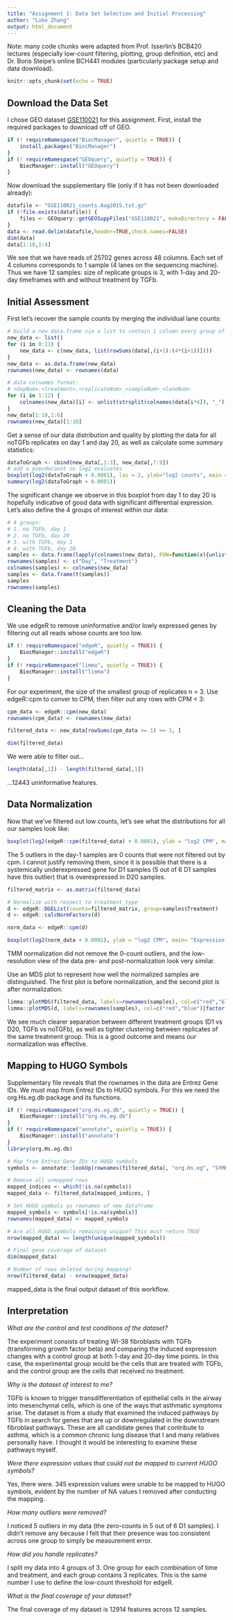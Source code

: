 ---
title: "Assignment 1: Data Set Selection and Initial Processing"
author: "Luke Zhang"
output: html_document
---

Note: many code chunks were adapted from Prof. Isserlin's BCB420 lectures (especially low-count filtering, plotting, group definition, etc) and Dr. Boris Steipe's online BCH441 modules (particularly package setup and data download).

```{r setup, include=FALSE}
knitr::opts_chunk$set(echo = TRUE)
```

## Download the Data Set

I chose GEO dataset [GSE110021](https://www.ncbi.nlm.nih.gov/geo/query/acc.cgi?acc=GSE110021) for this assignment. First, install the required packages to download off of GEO.

```{r package, results='hide', message=FALSE}
if (! requireNamespace("BiocManager", quietly = TRUE)) {
    install.packages("BiocManager")
}
if (! requireNamespace("GEOquery", quietly = TRUE)) {
    BiocManager::install("GEOquery")
}
```

Now download the supplementary file (only if it has not been downloaded already):
```{r download}
datafile <- "GSE110021_counts.Aug2015.txt.gz"
if (!file.exists(datafile)) {
    files <- GEOquery::getGEOSuppFiles("GSE110021", makeDirectory = FALSE)
}
data <- read.delim(datafile,header=TRUE,check.names=FALSE)
dim(data)
data[1:10,1:4]
```

We see that we have reads of 25702 genes across 48 columns. Each set of 4 columns corresponds to 1 sample (4 lanes on the sequencing machine). Thus we have 12 samples: size of replicate groups is 3, with 1-day and 20-day timeframes with and without treatment by TGFb. 

## Initial Assessment

First let's recover the sample counts by merging the individual lane counts:
```{r merge}
# build a new data.frame via a list to contain 1 column every group of 4 lanes
new_data <- list()
for (i in 0:11) {
    new_data <- c(new_data, list(rowSums(data[,(i+1):(4*(i+1))])))
}
new_data <- as.data.frame(new_data)
rownames(new_data) <- rownames(data)

# data colnames format:
# <dayNum>.<treatment>.<replicateNum>_<sampleNum>_<laneNum>
for (i in 1:12) {
    colnames(new_data)[i] <- unlist(strsplit(colnames(data[i*4]), "_"))[1]
}
new_data[1:10,1:6]
rownames(new_data)[1:10]
```

Get a sense of our data distribution and quality by plotting the data for all noTGFb replicates on day 1 and day 20, as well as calculate some summary statistics:

```{r assess}
dataToGraph <- cbind(new_data[,1:3], new_data[,7:9])
# add a pseudocount so log2 evaluates
boxplot(log2(dataToGraph + 0.0001), las = 2, ylab="log2 counts", main = "Expression distribution, pre-filtering", cex.axis=0.7)
summary(log2(dataToGraph + 0.0001))
```

The significant change we observe in this boxplot from day 1 to day 20 is hopefully indicative of good data with significant differential expression. Let's also define the 4 groups of interest within our data:
```{r groups}
# 4 groups:
# 1. no TGFb, day 1
# 2. no TGFb, day 20
# 3. with TGFb, day 1
# 4. with TGFb, day 20
samples <- data.frame(lapply(colnames(new_data), FUN=function(x){unlist(strsplit(x,"\\."))[c(1,2)]}))
rownames(samples) <- c("Day", "Treatment")
colnames(samples) <- colnames(new_data)
samples <- data.frame(t(samples))
samples
rownames(samples)
```

## Cleaning the Data

We use edgeR to remove uninformative and/or lowly expressed genes by filtering out all reads whose counts are too low.

```{r package2, results='hide', message=FALSE}
if (! requireNamespace("edgeR", quietly = TRUE)) {
    BiocManager::install("edgeR")
}
if (! requireNamespace("limma", quietly = TRUE)) {
    BiocManager::install("limma")
}
```

For our experiment, the size of the smallest group of replicates n = 3. Use edgeR::cpm to conver to CPM, then filter out any rows with CPM < 3:

```{r cpm}
cpm_data <- edgeR::cpm(new_data)
rownames(cpm_data) <- rownames(new_data)

filtered_data <- new_data[rowSums(cpm_data >= 1) >= 3, ]

dim(filtered_data)
```

We were able to filter out...
```{r filter_demo}
length(data[,1]) - length(filtered_data[,1])
```
...12443 uninformative features.

## Data Normalization

Now that we've filtered out low counts, let's see what the distributions for all our samples look like:
```{r distribution}
boxplot(log2(edgeR::cpm(filtered_data) + 0.0001), ylab = "log2 CPM", main = "Expression distribution, pre-normalization", cex = 0.5, cex.axis=0.7, las=2)
```

The 5 outliers in the day-1 samples are 0 counts that were not filtered out by cpm. I cannot justify removing them, since it is possible that there is a systemically underexpressed gene for D1 samples (5 out of 6 D1 samples have this outlier) that is overexpressed in D20 samples.
```{r norm}

filtered_matrix <- as.matrix(filtered_data)

# Normalize with respect to treatment type
d <- edgeR::DGEList(counts=filtered_matrix, group=samples$Treatment)
d <- edgeR::calcNormFactors(d)

norm_data <- edgeR::cpm(d)

boxplot(log2(norm_data + 0.0001), ylab = "log2 CPM", main= "Expression distribution, post-normalization", cex = 0.5, cex.axis=0.7, las=2)
```

TMM normalization did not remove the 0-count outliers, and the low-resolution view of the data pre- and post-normalization look very similar.

Use an MDS plot to represent how well the normalized samples are distinguished. The first plot is before normalization, and the second plot is after normalization.

```{r mds}
limma::plotMDS(filtered_data, labels=rownames(samples), col=c("red","blue")[factor(samples$Treatment)], main="Sample feature clustering, pre-normalization")
limma::plotMDS(d, labels=rownames(samples), col=c("red","blue")[factor(samples$Treatment)], main="Sample feature clustering, post-normalization")
```

We see much clearer separation between different treatment groups (D1 vs D20, TGFb vs noTGFb), as well as tighter clustering between replicates of the same treatment group. This is a good outcome and means our normalization was effective.

## Mapping to HUGO Symbols

Supplementary file reveals that the rownames in the data are Entrez Gene IDs. We must map from Entrez IDs to HUGO symbols. For this we need the org.Hs.eg.db package and its functions.
```{r mapping, results='hide', message=FALSE}
if (! requireNamespace("org.Hs.eg.db", quietly = TRUE)) {
    BiocManager::install("org.Hs.eg.db")
}
if (! requireNamespace("annotate", quietly = TRUE)) {
    BiocManager::install("annotate")
}
library(org.Hs.eg.db)

# Map from Entrez Gene IDs to HUGO symbols
symbols <- annotate::lookUp(rownames(filtered_data), "org.Hs.eg", "SYMBOL")

# Remove all unmapped rows
mapped_indices <- which(!is.na(symbols))
mapped_data <- filtered_data[mapped_indices, ]

# Set HUGO symbols as rownames of new dataframe
mapped_symbols <- symbols[!is.na(symbols)]
rownames(mapped_data) <- mapped_symbols

# Are all HUGO symbols remaining unique? This must return TRUE
nrow(mapped_data) == length(unique(mapped_symbols))

# Final gene coverage of dataset
dim(mapped_data)

# Number of rows deleted during mapping?
nrow(filtered_data) - nrow(mapped_data)
```

mapped_data is the final output dataset of this workflow.

## Interpretation

*What are the control and test conditions of the dataset?*

The experiment consists of treating WI-38 fibroblasts with TGFb (transforming growth factor beta) and comparing the induced expression changes with a control group at both 1-day and 20-day time points. In this case, the experimental group would be the cells that are treated with TGFb, and the control group are the cells that received no treatment.

*Why is the dataset of interest to me?*

TGFb is known to trigger transdifferentiation of epithelial cells in the airway into mesenchymal cells, which is one of the ways that asthmatic symptoms arise. The dataset is from a study that examined the induced pathways by TGFb in search for genes that are up or downregulated in the downstream fibroblast pathways.  These are all candidate genes that contribute to asthma, which is a common chronic lung disease that I and many relatives personally have. I thought it would be interesting to examine these pathways myself.

*Were there expression values that could not be mapped to current HUGO symbols?*

Yes, there were. 345 expression values were unable to be mapped to HUGO symbols, evident by the number of NA values I removed after conducting the mapping. 

*How many outliers were removed?*

I noticed 5 outliers in my data (the zero-counts in 5 out of 6 D1 samples). I didn't remove any because I felt that their presence was too consistent across one group to simply be measurement error.

*How did you handle replicates?*

I split my data into 4 groups of 3. One group for each combination of time and treatment, and each group contains 3 replicates. This is the same number I use to define the low-count threshold for edgeR.

*What is the final coverage of your dataset?*

The final coverage of my dataset is 12914 features across 12 samples.